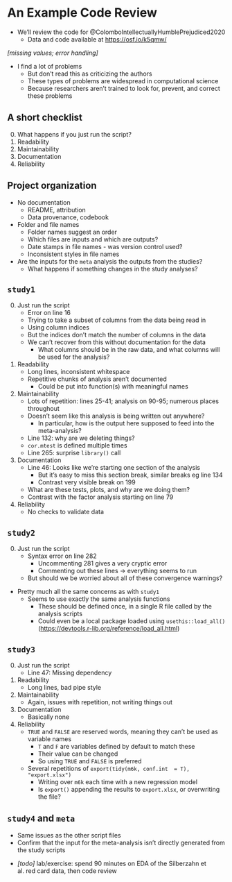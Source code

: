 # An Example Code Review #

- We'll review the code for @ColomboIntellectuallyHumblePrejudiced2020
    - Data and code available at <https://osf.io/k5qmw/>
    
*[missing values; error handling]*

- I find a lot of problems
    - But don't read this as criticizing the authors
    - These types of problems are widespread in computational science
    - Because researchers aren't trained to look for, prevent, and correct these problems
    

## A short checklist ##

0. What happens if you just run the script? 
1. Readability
2. Maintainability
3. Documentation
4. Reliability

## Project organization ##

- No documentation
    - README, attribution
    - Data provenance, codebook
- Folder and file names
    - Folder names suggest an order
    - Which files are inputs and which are outputs? 
    - Date stamps in file names - was version control used? 
    - Inconsistent styles in file names
- Are the inputs for the `meta` analysis the outputs from the studies? 
    - What happens if something changes in the study analyses? 

## `study1` ##

0. Just run the script
    - Error on line 16
    - Trying to take a subset of columns from the data being read in
    - Using column indices
    - But the indices don't match the number of columns in the data
    - We can't recover from this without documentation for the data
        - What columns should be in the raw data, and what columns will be used for the analysis? 

1. Readability
    - Long lines, inconsistent whitespace
    - Repetitive chunks of analysis aren't documented
        - Could be put into function(s) with meaningful names

2. Maintainability
    - Lots of repetition: lines 25-41; analysis on 90-95; numerous places throughout
    - Doesn't seem like this analysis is being written out anywhere? 
        - In particular, how is the output here supposed to feed into the meta-analysis? 
    - Line 132: why are we deleting things? 
    - `cor.mtest` is defined multiple times
    - Line 265: surprise `library()` call

3. Documentation
    - Line 46: Looks like we're starting one section of the analysis
        - But it's easy to miss this section break, similar breaks eg line 134
        - Contrast very visible break on 199
    - What are these tests, plots, and why are we doing them? 
    - Contrast with the factor analysis starting on line 79

4. Reliability
    - No checks to validate data


## `study2` ##

0. Just run the script
    - Syntax error on line 282
        - Uncommenting 281 gives a very cryptic error
        - Commenting out these lines -> everything seems to run
    - But should we be worried about all of these convergence warnings? 

- Pretty much all the same concerns as with `study1`
    - Seems to use exactly the same analysis functions
        - These should be defined once, in a single R file called by the analysis scripts
        - Could even be a local package loaded using `usethis::load_all()` (<https://devtools.r-lib.org/reference/load_all.html>)
    
## `study3` ##

0. Just run the script
    - Line 47: Missing dependency

1. Readability
    - Long lines, bad pipe style

2. Maintainability
    - Again, issues with repetition, not writing things out

3. Documentation
    - Basically none

4. Reliability
    - `TRUE` and `FALSE` are reserved words, meaning they can't be used as variable names
        - `T` and `F` are variables defined by default to match these
        - Their value can be changed
        - So using `TRUE` and `FALSE` is preferred
    - Several repetitions of `export(tidy(m6k, conf.int  = T), "export.xlsx")`
        - Writing over `m6k` each time with a new regression model
        - Is `export()` appending the results to `export.xlsx`, or overwriting the file? 

## `study4` and `meta` ##

- Same issues as the other script files
- Confirm that the input for the meta-analysis isn't directly generated from the study scripts
    

<!--
- Better: <https://osf.io/he5za/>; @CollingRegisteredReplicationReport2020
    - Although: 
    - Binder stalled out my first attempt
    - The manuscript file can't be knit
    - Running the analysis requires finding and running a series of scripts
    - Some of the scripts have warnings and errors, and it's not clear if those are problems
-->

    
- *[todo]* lab/exercise: spend 90 minutes on EDA of the Silberzahn et al. red card data, then code review
